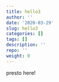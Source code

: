 ```yaml
---
title: hello3
author: ''
date: '2020-03-29'
slug: hello3
categories: []
tags: []
description: ''
repo: ''
weight: 0
---
```


presto here!